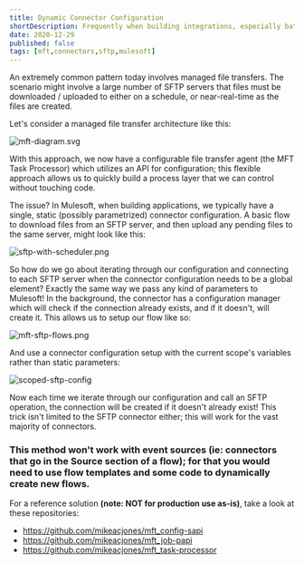 ```yaml
---
title: Dynamic Connector Configuration
shortDescription: Frequently when building integrations, especially batch jobs, we don't necessarily know all of the systems we will be connecting to ahead of time. Additionally, a frequent use case involves externalizing these configurations. To demonstrate dynamic connector configuration, let's walk through building an application which iterates through a list of SFTP configurations and downloads/uploads files.
date: 2020-12-29
published: false
tags: [mft,connectors,sftp,mulesoft]
---
```

An extremely common pattern today involves managed file transfers. The scenario might involve a large number of SFTP servers that files must be downloaded / uploaded to either on a schedule, or near-real-time as the files are created.

Let's consider a managed file transfer architecture like this:

![mft-diagram.svg](/images/mft-diagram.svg)

With this approach, we now have a configurable file transfer agent (the MFT Task Processor) which utilizes an API for configuration; this flexible approach allows us to quickly build a process layer that we can control without touching code.

The issue? In Mulesoft, when building applications, we typically have a single, static (possibly parametrized) connector configuration. A basic flow to download files from an SFTP server, and then upload any pending files to the same server, might look like this:

![sftp-with-scheduler.png](/images/sftp-with-scheduler.png)

So how do we go about iterating through our configuration and connecting to each SFTP server when the connector configuration needs to be a global element? Exactly the same way we pass any kind of parameters to Mulesoft! In the background, the connector has a configuration manager which will check if the connection already exists, and if it doesn't, will create it. This allows us to setup our flow like so:

![mft-sftp-flows.png](/images/mft-sftp-flows.png)

And use a connector configuration setup with the current scope's variables rather than static parameters:

![scoped-sftp-config](/images/scoped-sftp-config.png)

Now each time we iterate through our configuration and call an SFTP operation, the connection will be created if it doesn't already exist! This trick isn't limited to the SFTP connector either; this will work for the vast majority of connectors. 

### This method won't work with event sources (ie: connectors that go in the Source section of a flow); for that you would need to use flow templates and some code to dynamically create new flows.

For a reference solution __(note: NOT for production use as-is)__, take a look at these repositories:
* https://github.com/mikeacjones/mft_config-sapi
* https://github.com/mikeacjones/mft_job-papi
* https://github.com/mikeacjones/mft_task-processor